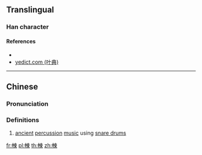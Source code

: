 ==Translingual==

===Han character===
{{Han char|rn=73|rad=曰|as=10|sn=14|four=55096|canj=LLDWF|ids=⿰申柬}}

====References====
* {{Han ref|kx=0504.020|dkj=14310|dj=0879.010|hdz=42549.100|uh=6704|ud=26372|bh=E1FA|bd=57850}}
* [http://yedict.com/htm/67/6704.htm yedict.com (叶典)]

----

==Chinese==
{{zh-forms}}

===Pronunciation===
{{zh-pron
|m=yǐn
|c=jan5
|mc=
|oc=y
|ma=
|cat=n
}}

===Definitions===
# [[ancient]] [[percussion]] [[music]] using [[snare drum]]s

[[fr:朄]]
[[pl:朄]]
[[th:朄]]
[[zh:朄]]